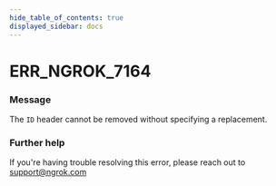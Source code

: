 ```yaml
---
hide_table_of_contents: true
displayed_sidebar: docs
---
```



# ERR_NGROK_7164

### Message

The `ID` header cannot be removed without specifying a replacement.

### Further help

If you're having trouble resolving this error, please reach out to [support@ngrok.com](mailto:support@ngrok.com?subject=Help%20with%20ERR_NGROK_7164)

<ErrorDetails error="err_ngrok_7164" />
